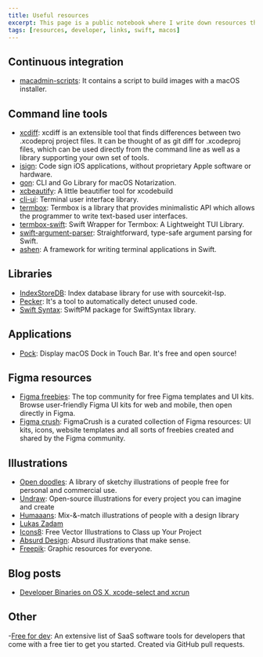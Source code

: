 ```yaml
---
title: Useful resources
excerpt: This page is a public notebook where I write down resources that I came across with and that I found useful.
tags: [resources, developer, links, swift, macos]
---
```


## Continuous integration

- [macadmin-scripts](https://github.com/munki/macadmin-scripts): It contains a script to build images with a macOS installer.

## Command line tools

- [xcdiff](https://github.com/bloomberg/xcdiff): xcdiff is an extensible tool that finds differences between two .xcodeproj project files. It can be thought of as git diff for .xcodeproj files, which can be used directly from the command line as well as a library supporting your own set of tools.
- [isign](https://github.com/saucelabs/isign): Code sign iOS applications, without proprietary Apple software or hardware.
- [gon](https://github.com/mitchellh/gon): CLI and Go Library for macOS Notarization.
- [xcbeautify](https://github.com/thii/xcbeautify): A little beautifier tool for xcodebuild
- [cli-ui](https://github.com/shopify/cli-ui): Terminal user interface library.
- [termbox](https://github.com/nsf/termbox): Termbox is a library that provides minimalistic API which allows the programmer to write text-based user interfaces.
- [termbox-swift](https://github.com/colinta/Termbox): Swift Wrapper for Termbox: A Lightweight TUI Library.
- [swift-argument-parser](https://github.com/apple/swift-argument-parser): Straightforward, type-safe argument parsing for Swift.
- [ashen](https://github.com/colinta/ashen): A framework for writing terminal applications in Swift.

## Libraries

- [IndexStoreDB](https://github.com/apple/indexstore-db): Index database library for use with sourcekit-lsp.
- [Pecker](https://github.com/woshiccm/Pecker): It's a tool to automatically detect unused code.
- [Swift Syntax](https://github.com/apple/swift-syntax): SwiftPM package for SwiftSyntax library.

## Applications

- [Pock](https://github.com/pigigaldi/Pock): Display macOS Dock in Touch Bar. It's free and open source!

## Figma resources

- [Figma freebies](https://www.figmafreebies.com/): The top community for free Figma templates and UI kits. Browse user-friendly Figma UI kits for web and mobile, then open directly in Figma.
- [Figma crush](https://www.figmacrush.com/): FigmaCrush is a curated collection of Figma resources: UI kits, icons, website templates and all sorts of freebies created and shared by the Figma community.

## Illustrations

- [Open doodles](https://www.opendoodles.com): A library of sketchy illustrations of people free for personal and commercial use.
- [Undraw](https://undraw.co/): Open-source illustrations for every project you can imagine and create
- [Humaaans](https://www.humaaans.com/): Mix-&-match illustrations of people with a design library
- [Lukas Zadam](https://lukaszadam.com/illustrations)
- [Icons8](https://icons8.com/ouch): Free Vector Illustrations to Class up Your Project
- [Absurd Design](https://absurd.design/): Absurd illustrations that make sense.
- [Freepik](https://www.freepik.com/): Graphic resources for everyone.

## Blog posts

- [Developer Binaries on OS X, xcode-select and xcrun](https://macops.ca/developer-binaries-on-os-x-xcode-select-and-xcrun/)

## Other

-[Free for dev](https://free-for.dev): An extensive list of SaaS software tools for developers that come with a free tier to get you started. Created via GitHub pull requests.
